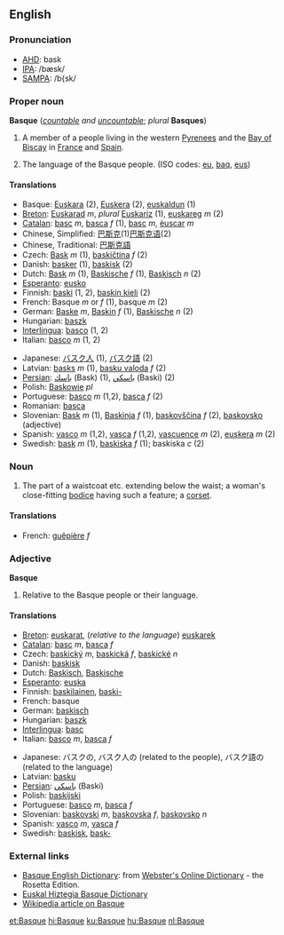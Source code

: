 ==English==
===Pronunciation===
*[[w:AHD|AHD]]: bask
*[[w:IPA|IPA]]: /bæsk/
*[[w:SAMPA|SAMPA]]: /b{sk/   

===Proper noun===
{{wikipedia}}
'''Basque''' (''[[countable]] and [[uncountable]]''; ''plural'' '''Basques''')

# A member of a people living in the western [[Pyrenees]] and the [[Bay of Biscay]] in [[France]] and [[Spain]].
# {{uncountable}} The language of the Basque people. (ISO codes: [[eu]], [[baq]], [[eus]])

====Translations====
{{top}}
*Basque: [[Euskara]] (2), [[Euskera]] (2), [[euskaldun]] (1)
*[[Breton]]: [[Euskarad]] ''m'', ''plural'' [[Euskariz]] (1), [[euskareg]] ''m'' (2)
*[[Catalan]]: [[basc]] ''m'', [[basca]] ''f'' (1), [[basc]] ''m'', [[èuscar]] ''m''
*Chinese, Simplified: [[巴斯克]](1)[[巴斯克语]](2)
*Chinese, Traditional: [[巴斯克語]]
*Czech: [[Bask]] ''m'' (1), [[baskičtina]] ''f'' (2) 
*Danish: [[basker]] (1), [[baskisk]] (2)
*Dutch: [[Bask]] ''m'' (1), [[Baskische]] ''f'' (1), [[Baskisch]] ''n'' (2)   
*[[Esperanto]]: [[eusko]]
*Finnish: [[baski]] (1, 2), [[baskin kieli]] (2)
*French: Basque ''m'' or ''f'' (1), basque ''m'' (2)
*German: [[Baske]] ''m'', [[Baskin]] ''f'' (1), [[Baskische]] ''n'' (2)
*Hungarian: [[baszk]]
*[[Interlingua]]: [[basco]] (1, 2)
*Italian: [[basco]] ''m'' (1, 2)
{{mid}}
*Japanese: [[バスク人]] (1), [[バスク語]] (2)
*Latvian: [[basks]] ''m'' (1), [[basku valoda]] ''f'' (2)
*[[Persian]]: [[باسك]] (Bask) (1), [[باسكي]] (Baski) (2)
*Polish: [[Baskowie]] ''pl''
*Portuguese: [[basco]] ''m'' (1,2), [[basca]] ''f'' (2)
*Romanian: [[basca]]
*Slovenian: [[Bask]] ''m'' (1), [[Baskinja]] ''f'' (1), [[baskovščina]] ''f'' (2), [[baskovsko]] (adjective)
*Spanish: [[vasco]] ''m'' (1,2), [[vasca]] ''f'' (1,2), [[vascuence]] ''m'' (2), [[euskera]] ''m'' (2)
*Swedish: [[bask]] ''m'' (1), [[baskiska]] ''f'' (1); baskiska ''c'' (2)
{{bottom}}

===Noun===
{{en-noun|basque|basques}}

# The part of a waistcoat etc. extending below the waist; a woman's close-fitting [[bodice]] having such a feature; a [[corset]].

====Translations====
*French: [[guêpière]] ''f''

===Adjective===
'''Basque'''

# Relative to the Basque people or their language.

====Translations====
{{top}}
*[[Breton]]: [[euskarat]], (''relative to the language'') [[euskarek]]
*[[Catalan]]: [[basc]] ''m'', [[basca]] ''f''
*Czech: [[baskický]] ''m'', [[baskická]] ''f'', [[baskické]] ''n''
*Danish: [[baskisk]]
*Dutch: [[Baskisch]], [[Baskische]]
*[[Esperanto]]: [[euska]]
*Finnish: [[baskilainen]], [[baski|baski-]]
*French: basque
*German: [[baskisch]]
*Hungarian: [[baszk]]
*[[Interlingua]]: [[basc]]
*Italian: [[basco]] ''m'', [[basca]] ''f''
{{mid}}
*Japanese: バスクの, バスク人の (related to the people), バスク語の (related to the language)
*Latvian: [[basku]]
*[[Persian]]: [[باسكي]] (Baski)
*Polish: [[baskijski]]
*Portuguese: [[basco]] ''m'', [[basca]] ''f''
*Slovenian: [[baskovski]] ''m'', [[baskovska]] ''f'', [[baskovsko]] ''n''
*Spanish: [[vasco]] ''m'', [[vasca]] ''f''
*Swedish: [[baskisk]], [[bask-]]
{{bottom}}

===External links===
{{interwiktionary|code=eu}}
*[http://www.websters-online-dictionary.org/definition/Basque-english/ Basque English Dictionary]: from [http://www.websters-online-dictionary.org Webster's Online Dictionary] - the Rosetta Edition.
*[[Wiktionary:Basque|Euskal Hiztegia Basque Dictionary]]
*[[w:Basque|Wikipedia article on Basque]]

[[et:Basque]]
[[hi:Basque]]
[[ku:Basque]]
[[hu:Basque]]
[[nl:Basque]]